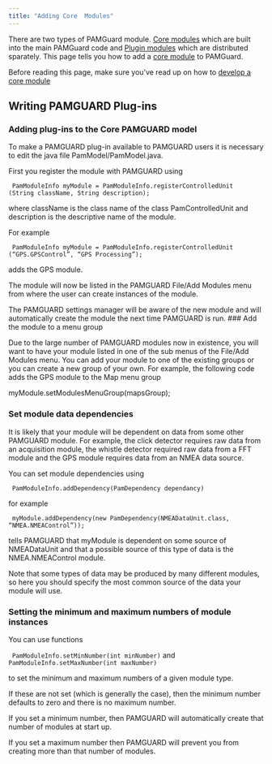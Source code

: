 ```yaml
---
title: "Adding Core  Modules"
---
```


There are two types of PAMGuard module. [Core modules](coremodules.html) which are built into the main PAMGuard code and [Plugin modules](pluginmodules.html) which are distributed sparately. This page tells you how to add a [core module](coremodules.html) to PAMGuard.

Before reading this page, make sure you've read up on how to [develop a core module](devmodules.html)

## Writing PAMGUARD Plug-ins

### Adding plug-ins to the Core PAMGUARD model

To make a PAMGUARD plug-in available to PAMGUARD users it is necessary to edit the java file PamModel/PamModel.java.

First you register the module with PAMGUARD using

<code> 
PamModuleInfo myModule = PamModuleInfo.registerControlledUnit (String className, String description);
</code>

where className is the class name of the class PamControlledUnit and description is the descriptive name of the module.

For example

<code> 
PamModuleInfo myModule = PamModuleInfo.registerControlledUnit ("GPS.GPSControl", "GPS Processing");
</code> 

adds the GPS module.

The module will now be listed in the PAMGUARD File/Add Modules menu from where the user can create instances of the module.

The PAMGUARD settings manager will be aware of the new module and will automatically create the module the next time PAMGUARD is run. \### Add the module to a menu group

Due to the large number of PAMGUARD modules now in existence, you will want to have your module listed in one of the sub menus of the File/Add Modules menu. You can add your module to one of the existing groups or you can create a new group of your own. For example, the following code adds the GPS module to the Map menu group

myModule.setModulesMenuGroup(mapsGroup);

### Set module data dependencies

It is likely that your module will be dependent on data from some other PAMGUARD module. For example, the click detector requires raw data from an acquisition module, the whistle detector required raw data from a FFT module and the GPS module requires data from an NMEA data source.

You can set module dependencies using

<code> 
PamModuleInfo.addDependency(PamDependency dependancy)
</code> 

for example

<code> 
myModule.addDependency(new PamDependency(NMEADataUnit.class, "NMEA.NMEAControl"));
</code>

tells PAMGUARD that myModule is dependent on some source of NMEADataUnit and that a possible source of this type of data is the NMEA.NMEAControl module.

Note that some types of data may be produced by many different modules, so here you should specify the most common source of the data your module will use.

### Setting the minimum and maximum numbers of module instances

You can use functions

<code> 
PamModuleInfo.setMinNumber(int minNumber)</code>  and <code>PamModuleInfo.setMaxNumber(int maxNumber)
</code> 

to set the minimum and maximum numbers of a given module type.

If these are not set (which is generally the case), then the minimum number defaults to zero and there is no maximum number.

If you set a minimum number, then PAMGUARD will automatically create that number of modules at start up.

If you set a maximum number then PAMGUARD will prevent you from creating more than that number of modules.
